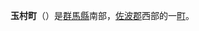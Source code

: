 {{日本町村|
自治體名=玉村|
町村=町|
圖像=[[File:Karai-jinja_(Tamamura)_haiden-1.JPG|240px]]|
圖像說明=[[火雷神社|火雷神社]]（[[上野國|上野國]]八宮）|
町村章=|
日文原名=玉村町|
平假名=たまむらまち|
羅馬字拼音=Tamamura-machi|
都道府縣=群馬縣|
支廳=|
郡=佐波郡|
編號=10464-7|
面積=35.86|
邊界未定=|
人口=38,125|
統計時間=2007年8月1日|
自治體=[[高崎市|高崎市]]、[[伊勢崎市|伊勢崎市]]、[[前橋市|前橋市]]、[[藤岡市|藤岡市]]<br />'''[[埼玉縣|埼玉縣]]'''：[[本庄市|本庄市]]、[[上里町|上里町]]|
樹=|
花=|
鳥=|
其他象徵物=|
其他象徵=|
郵遞區號=370-1292|
所在地=佐波郡玉村町大字下新田201番地|
電話號碼=270-65-2511|
外部連結=http://www.town.tamamura.lg.jp/|
經度=|
緯度=|
地圖=|
註記=
}}
'''玉村町'''（{{jpn|j=玉村町|hg=たまむらまち|rm=Tamamura machi|f=y}}）是[[群馬縣|群馬縣]]南部，[[佐波郡|佐波郡]]西部的一[[町|町]]。

{{群馬縣}}{{Authority control}}